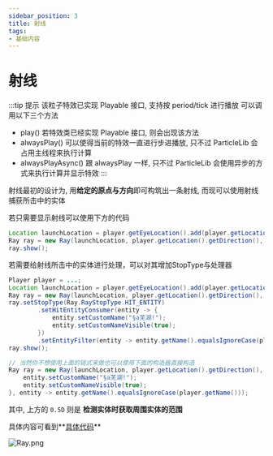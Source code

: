 ```yaml
---
sidebar_position: 3
title: 射线
tags:
- 基础内容
---
```

# 射线

:::tip 提示
该粒子特效已实现 Playable 接口, 支持按 period/tick 进行播放 可以调用以下三个方法

- play() 若特效类已经实现 Playable 接口, 则会出现该方法
- alwaysPlay() 可以使得当前的特效一直进行步进播放, 只不过 ParticleLib 会占用主线程来执行计算
- alwaysPlayAsync() 跟 alwaysPlay 一样, 只不过 ParticleLib 会使用异步的方式来执行计算并显示特效
:::

射线最初的设计为, 用**给定的原点与方向**即可构筑出一条射线, 而现可以使用射线捕获所击中的实体

若只需要显示射线可以使用下方的代码
```java
Location launchLocation = player.getEyeLocation().add(player.getLocation().getDirection().multiply(1.2));
Ray ray = new Ray(launchLocation, player.getLocation().getDirection(), 10, 0.02);
ray.show();
```

若需要给射线所击中的实体进行处理，可以对其增加StopType与处理器
```java
Player player = ...;
Location launchLocation = player.getEyeLocation().add(player.getLocation().getDirection().multiply(1.2));
Ray ray = new Ray(launchLocation, player.getLocation().getDirection(), 10, 0.02);
ray.setStopType(Ray.RayStopType.HIT_ENTITY)
        .setHitEntityConsumer(entity -> {
            entity.setCustomName("§a芜湖!");
            entity.setCustomNameVisible(true);
        })
        .setEntityFilter(entity -> entity.getName().equalsIgnoreCase(player.getName()));
ray.show();

// 当然你不想使用上面的链式来做也可以使用下面的构造器直接构造
Ray ray = new Ray(launchLocation, player.getLocation().getDirection(), 10, 0.02, 0.5D, Ray.RayStopType.HIT_ENTITY, entity -> {
    entity.setCustomName("§a芜湖!");
    entity.setCustomNameVisible(true);
}, entity -> entity.getName().equalsIgnoreCase(player.getName()));
```

其中, 上方的 ```0.5D``` 则是 **检测实体时获取周围实体的范围**

具体内容可看到**[具体代码](https://github.com/602723113/ParticleLib/blob/master/src/main/java/top/zoyn/particlelib/pobject/Ray.java)**

![Ray.png](https://i.loli.net/2021/04/09/UNTKhRG6t48DxB5.png)
